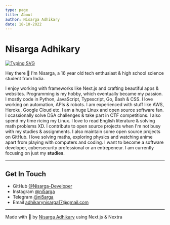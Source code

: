 ```yaml
---
type: page
title: About
author: Nisarga Adhikary
date: 18-10-2022
---
```



# Nisarga Adhikary

[![Typing SVG](https://readme-typing-svg.demolab.com?font=Fira+Code&size=25&duration=1000&pause=1000&width=435&lines=Full+Stack+Developer;Ethical+Hacker;Reverse+Engineer;Pentester;Tech+Enthusiast;Ricer;Blogger;Android+Developer)](https://github.com/nisarga-developer)


Hey there 👋 I'm Nisarga, a 16 year old tech enthusiast & high school science student from India. 

I enjoy working with frameworks like Next.js and crafting beautiful apps & websites. Programming is my hobby, which eventually became my passion.
I mostly code in Python, JavaScript, Typescript, Go, Bash & CSS. I love working on automation, APIs & robots.
I am experienced with stuff like AWS, Heroku, Google Cloud etc. I am a huge Linux and open source software fan. I ocassionally solve DSA challenges & take part in CTF competitions. I also spend my time ricing my Linux. I love to read English literature & solving math problems XD.
I contribute to open source projects when I'm not busy with my studies & assignments. I also maintain some open source projects on GitHub.
I love solving maths, exploring physics and watching anime apart from playing with computers and coding. I want to become a software developer, cybersecurity professional or an entrepeneur. I am currently focusing on just my **studies**.

---

## Get In Touch

- GitHub [@Nisarga-Developer](https://github.com/nisarga-developer)
- Instagram [@ni5arga](https://instagram.com/ni5arga)
- Telegram [@ni5arga](https://ni5arga.t.me/)
- Email [adhikarynisarga17@gmail.com](mailto:adhikarynisarga17@gmail.com)

---

Made with 💖 by [Nisarga Adhikary](https://github.com/nisarga-developer) using Next.js & Nextra

